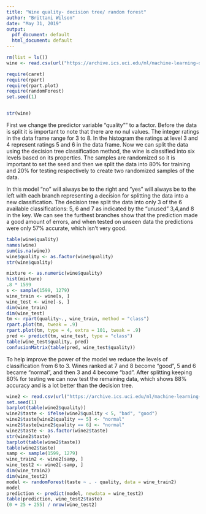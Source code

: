 ```yaml
---
title: "Wine quality- decision tree/ random forest"
author: "Brittani Wilson"
date: "May 31, 2019"
output:
  pdf_document: default
  html_document: default
---
```


```r
rm(list = ls())
wine <- read.csv(url("https://archive.ics.uci.edu/ml/machine-learning-databases/wine-quality/winequality-red.csv"), header = TRUE, sep = ";")
``` 

```r
require(caret)
require(rpart)
require(rpart.plot)
require(randomForest)
set.seed(1)


str(wine)


```

First we change the predictor variable "quality"" to a factor. Before the data is split it is important to note that there are no nul values. The integer ratings in the data frame range for 3 to 8. In the histogram the ratings at level 3 and 4 represent ratings 5 and 6 in the data frame. Now we can split the data using the decision tree classification method, the wine is classified into six levels based on its properties. The samples are randomized so it is important to set the seed and then we split the data into 80% for training and 20% for testing respectively to create two randomized samples of the data.

In this model "no" will always be to the right and "yes" will always be to the left with each branch representing a decision for splitting the data into a new classification. The decision tree split the data into only 3 of the 6 available classifications: 5, 6 and 7 as indicated by the "unused" 3,4,and 8 in the key. We can see the furthest branches show that the prediction made a good amount of errors, and when tested on unseen data the predictions were only 57% accurate, which isn't very good.

```r
table(wine$quality)
names(wine)
sum(is.na(wine))
wine$quality <- as.factor(wine$quality)
str(wine$quality)

mixture <- as.numeric(wine$quality)
hist(mixture)
.8 * 1599
s <- sample(1599, 1279)
wine_train <- wine[s, ]
wine_test <- wine[-s, ]
dim(wine_train)
dim(wine_test)
tm <- rpart(quality~., wine_train, method = "class")
rpart.plot(tm, tweak = .9)
rpart.plot(tm, type = 4, extra = 101, tweak = .9)
pred <- predict(tm, wine_test, type = "class")
table(wine_test$quality, pred)
confusionMatrix(table(pred, wine_test$quality))

```
 
To help improve the power of the model we reduce the levels of classification from 6 to 3. Wines ranked at 7 and 8 become "good",  5 and 6 became "normal", and then 3 and 4 become "bad". After splitting keeping 80% for testing we can now test the remaining data, which shows 88% accuracy and is a lot better than the decision tree.
```r
wine2 <- read.csv(url("https://archive.ics.uci.edu/ml/machine-learning-databases/wine-quality/winequality-red.csv"), header = TRUE, sep = ";")
set.seed(1)
barplot(table(wine2$quality))
wine2$taste <- ifelse(wine2$quality < 5, "bad", "good")
wine2$taste[wine2$quality == 5] <- "normal"
wine2$taste[wine2$quality == 6] <- "normal"
wine2$taste <- as.factor(wine2$taste)
str(wine2$taste)
barplot(table(wine2$taste))
table(wine2$taste)
samp <- sample(1599, 1279)
wine_train2 <- wine2[samp, ]
wine_test2 <- wine2[-samp, ]
dim(wine_train2)
dim(wine_test2)
model <- randomForest(taste ~ . - quality, data = wine_train2)
model
prediction <- predict(model, newdata = wine_test2)
table(prediction, wine_test2$taste)
(0 + 25 + 255) / nrow(wine_test2)

```
